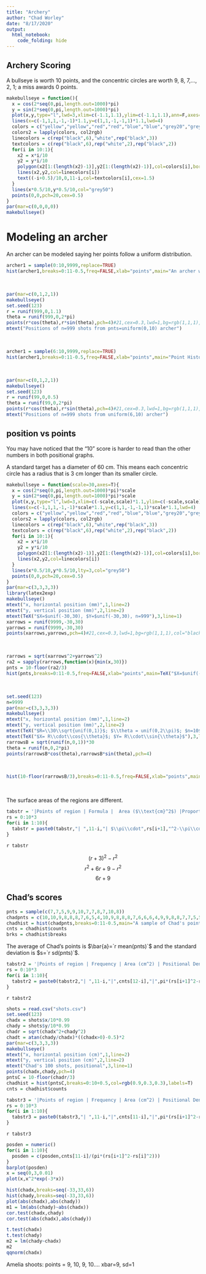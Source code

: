 ```yaml
---
title: "Archery"
author: "Chad Worley"
date: "8/17/2020"
output:
  html_notebook:
    code_folding: hide
---
```


## Archery Scoring

A bullseye is worth 10 points, and the concentric circles are worth 9, 8, 7,..., 2, 1; a miss awards 0 points.

```r
makebullseye = function(){
  x = cos(2*seq(0,pi,length.out=1000)*pi)
  y = sin(2*seq(0,pi,length.out=1000)*pi)
  plot(x,y,type="l",lwd=3,xlim=c(-1.1,1.1),ylim=c(-1.1,1.1),ann=F,axes=F)
  lines(x=c(-1,1,1,-1,-1)*1.1,y=c(1,1,-1,-1,1)*1.1,lwd=4)
  colors = c("yellow","yellow","red","red","blue","blue","grey20","grey20","white","white")
  colors2 = lapply(colors, col2rgb)
  linecolors = c(rep("black",6),"white",rep("black",3))
  textcolors = c(rep("black",6),rep("white",2),rep("black",2))
  for(i in 10:1){
    x2 = x*i/10
    y2 = y*i/10
    polygon(x2[1:(length(x2)-1)],y2[1:(length(x2)-1)],col=colors[i],border=F)
    lines(x2,y2,col=linecolors[i])
    text((-i+0.5)/10,0,11-i,col=textcolors[i],cex=1.5)
  }
  lines(x*0.5/10,y*0.5/10,col="grey50")
  points(0,0,pch=20,cex=0.5)
}
par(mar=c(0,0,0,0))
makebullseye()
```

# Modeling an archer

An archer can be modeled saying her points follow a uniform distribution.

```r
archer1 = sample(0:10,9999,replace=TRUE)
hist(archer1,breaks=0:11-0.5,freq=FALSE,xlab="points",main="An archer with pnts=uniform(0,10) , n=9999",col=rgb(0.8,0.3,0.3))
```
\

```r
par(mar=c(0,1,2,1))
makebullseye()
set.seed(123)
r = runif(999,0,1.1)
theta = runif(999,0,2*pi)
points(r*cos(theta),r*sin(theta),pch=4)#21,cex=0.3,lwd=1,bg=rgb(1,1,1),col="black")
mtext("Positions of n=999 shots from pnts=uniform(0,10) archer")
```
\

```r
archer1 = sample(6:10,9999,replace=TRUE)
hist(archer1,breaks=0:11-0.5,freq=FALSE,xlab="points",main="Point Histogram pnts=uniform(6,10), n=9999",col=rgb(0.8,0.3,0.3))
```
\

```r
par(mar=c(0,1,2,1))
makebullseye()
set.seed(123)
r = runif(99,0,0.5)
theta = runif(99,0,2*pi)
points(r*cos(theta),r*sin(theta),pch=4)#21,cex=0.3,lwd=1,bg=rgb(1,1,1),col="black")
mtext("Positions of n=999 shots from uniform(6,10) archer")
```

## position vs points

You may have noticed that the "10" score is harder to read than the other numbers in both positional graphs. 

A standard target has a diameter of 60 cm. This means each concentric circle has a radius that is 3 cm longer than its smaller circle.

```r
makebullseye = function(scale=30,axes=T){
  x = cos(2*seq(0,pi,length.out=1000)*pi)*scale
  y = sin(2*seq(0,pi,length.out=1000)*pi)*scale
  plot(x,y,type="l",lwd=3,xlim=c(-scale,scale)*1.1,ylim=c(-scale,scale)*1.1,ann=F,axes=axes)
  lines(x=c(-1,1,1,-1,-1)*scale*1.1,y=c(1,1,-1,-1,1)*scale*1.1,lwd=4)
  colors = c("yellow","yellow","red","red","blue","blue","grey20","grey20","white","white")
  colors2 = lapply(colors, col2rgb)
  linecolors = c(rep("black",6),"white",rep("black",3))
  textcolors = c(rep("black",6),rep("white",2),rep("black",2))
  for(i in 10:1){
    x2 = x*i/10
    y2 = y*i/10
    polygon(x2[1:(length(x2)-1)],y2[1:(length(x2)-1)],col=colors[i],border=F)
    lines(x2,y2,col=linecolors[i])
  }
  lines(x*0.5/10,y*0.5/10,lty=3,col="grey50")
  points(0,0,pch=20,cex=0.5)
}
par(mar=c(3,3,3,3))
library(latex2exp)
makebullseye()
mtext("x, horizontal position (mm)",1,line=2)
mtext("y, vertical position (mm)",2,line=2)
mtext(TeX("$X=$unif(-30,30), $Y=$unif(-30,30), n=999"),3,line=1)
xarrows = runif(9999,-30,30)
yarrows = runif(9999,-30,30)
points(xarrows,yarrows,pch=4)#21,cex=0.3,lwd=1,bg=rgb(1,1,1),col="black")
```
\
```r
rarrows = sqrt(xarrows^2+yarrows^2)
ra2 = sapply(rarrows,function(x){min(x,30)})
pnts = 10-floor(ra2/3)
hist(pnts,breaks=0:11-0.5,freq=FALSE,xlab="points",main=TeX("$X=$unif(-30,30), $Y=$unif(-30,30), n=999"),col=rgb(0.8,0.3,0.3))
```
\

```r
set.seed(123)
n=9999
par(mar=c(3,3,3,3))
makebullseye()
mtext("x, horizontal position (mm)",1,line=2)
mtext("y, vertical position (mm)",2,line=2)
mtext(TeX("$R=\\30\\sqrt{unif(0,1)}$; $\\theta = unif(0,2\\pi)$; $n=10$"),3,line=1)
mtext(TeX("$X= R\\cdot\\cos{\\theta}$; $Y= R\\cdot\\sin{\\theta}$"),3,line=0)
rarrowsB = sqrt(runif(n,0,1))*30
theta = runif(n,0,2*pi)
points(rarrowsB*cos(theta),rarrowsB*sin(theta),pch=4)
```
\

```r
hist(10-floor(rarrowsB/3),breaks=0:11-0.5,freq=FALSE,xlab="points",main=TeX("$R\\sim 30 \\sqrt{unif(0,1)}$; $\\theta\\sim unif(0,2\\pi)$"),col=rgb(0.8,0.3,0.3))
```
\


The surface areas of the regions are different. 
```r
tabstr = '|Points of region | Formula |  Area ($\\text{cm}^2$) |Proportion of area|\n|:---:|:---:|:---:|:---:|\n'
rs = 0:10*3
for(i in 1:10){
  tabstr = paste0(tabstr,"| ",11-i,"| $\\pi\\cdot",rs[i+1],"^2-\\pi\\cdot",rs[i],"^2$ | ",pi*(rs[i+1]^2-rs[i]^2),"|",pi*(rs[i+1]^2-rs[i]^2)/(pi*30^2),"|\n",collapse="")
}
```

`r tabstr`


$$(r+3)^2-r^2$$
$$r^2+6r+9-r^2$$
$$6r+9$$

## Chad's scores

```r
pnts = sample(c(7,7,5,9,9,10,7,7,8,7,10,8))
chadpnts = c(10,10,9,8,8,8,7,6,5,4,10,9,8,8,8,7,6,6,6,4,9,9,8,8,7,7,5,5,4,1,9,9,9,8,8,8,7,6,5,5,9,8,8,7,7,6,6,5,5,4,8,8,8,7,7,7,6,6,5,3,9,9,9,8,8,7,7,6,6,2,10,10,9,9,7,7,5,4,4,1,10,9,8,8,6,6,6,6,6,4,9,9,8,7,7,6,6,5,2,2)
chadhist = hist(chadpnts,breaks=0:11-0.5,main="A sample of Chad's points, n=100",xlab="points",col=rgb(0.9,0.4,0.4),labels=T)
cnts = chadhist$counts
brks = chadhist$breaks
```
The average of Chad's points is $\bar{a}=`r mean(pnts)`$ and the standard deviation is $s=`r sd(pnts)`$.


```r
tabstr2 = '|Points of region | Frequency | Area (cm^2) | Positional Density (arrows/cm^2) |\n|:---:|:---:|:---:|:---:|\n'
rs = 0:10*3
for(i in 1:10){
  tabstr2 = paste0(tabstr2,"| ",11-i,"|",cnts[12-i],"|",pi*(rs[i+1]^2-rs[i]^2),"|",cnts[12-i]/(pi*(rs[i+1]^2-rs[i]^2)),"|\n",collapse="")
}
```
`r tabstr2`


```r
shots = read.csv("shots.csv")
set.seed(123)
chadx = shots$x/10*0.99
chady = shots$y/10*0.99
chadr = sqrt(chadx^2+chady^2)
chadt = atan(chady/chadx)*((chadx>0)-0.5)*2
par(mar=c(3,3,3,3))
makebullseye()
mtext("x, horizontal position (cm)",1,line=2)
mtext("y, vertical position (cm)",2,line=2)
mtext("Chad's 100 shots, positional",3,line=1)
points(chadx,chady,pch=4)
pntsC = 10-floor(chadr/3)
chadhist = hist(pntsC,breaks=0:10+0.5,col=rgb(0.9,0.3,0.3),labels=T)
cnts = chadhist$counts
```
```r
tabstr3 = '|Points of region | Frequency | Area (cm^2) | Positional Density (arrows/cm^2) |\n|:---:|:---:|:---:|:---:|\n'
rs = 0:10*3
for(i in 1:10){
  tabstr3 = paste0(tabstr3,"| ",11-i,"|",cnts[11-i],"|",pi*(rs[i+1]^2-rs[i]^2),"|",cnts[11-i]/(pi*(rs[i+1]^2-rs[i]^2)),"|\n",collapse="")
}
```
`r tabstr3`


```r
posden = numeric()
for(i in 1:10){
  posden = c(posden,cnts[11-i]/(pi*(rs[i+1]^2-rs[i]^2)))
}
barplot(posden)
x = seq(0,3,0.01)
plot(x,x^2*exp(-3*x))
```




```r
hist(chadx,breaks=seq(-33,33,6))
hist(chady,breaks=seq(-33,33,6))
plot(abs(chadx),abs(chady))
m1 = lm(abs(chady)~abs(chadx))
cor.test(chadx,chady)
cor.test(abs(chadx),abs(chady))
```

```r
t.test(chadx)
t.test(chady)
m2 = lm(chady~chadx)
m2
qqnorm(chadx)
```


Amelia shoots:
points = 9, 10, 9, 10.... xbar=9, sd=1






